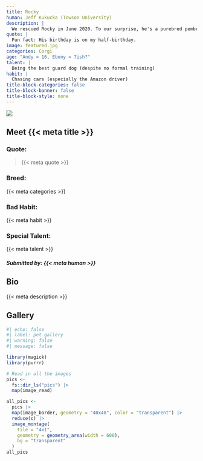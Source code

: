 ```yaml
---
title: Rocky
human: Jeff Kukucka (Towson University)
description: |
  We rescued Rocky in June 2020. To our surprise, he's a purebred pembroke corgi! He loves to hike, kayak, chase balls, and visit breweries, and he definitely has a Napoleon complex! IG: @thebrindlepembroke
quote: |
  Fun fact: His birthday is on my half-birthday.
image: featured.jpg
categories: Corgi
age: "Andy = 16, Ebony = 7ish?"
talent: |
  Being the best guard dog (despite no formal training)
habit: |
  Chasing cars (especially the Amazon driver)
title-block-categories: false
title-block-banner: false
title-block-style: none
---
```


::: grid
::: {#about-pet-text .g-col-12 .g-col-md-6}
![](featured.jpg){.lightbox}
:::

::: {.g-col-12 .g-col-md-6}
::: {simple-info}
# Meet {{< meta title >}}

### Quote: 

> {{< meta quote >}}

### Breed:

{{< meta categories >}}

### Bad Habit:

{{< meta habit >}}

### Special Talent:

{{< meta talent >}}
:::
:::
:::

##### Submitted by: {{< meta human >}}

## Bio

{{< meta description >}}

## Gallery

```r
#| echo: false
#| label: pet gallery
#| warning: false
#| message: false

library(magick)
library(purrr)

# Read in all the images
pics <-
  fs::dir_ls("pics") |>
  map(image_read)

all_pics <-
  pics |>
  map(image_border, geometry = "40x40", color = "transparent") |>
  reduce(c) |>
  image_montage(
    tile = "4x1",
    geometry = geometry_area(width = 600),
    bg = "transparent"
  )
all_pics
```